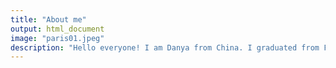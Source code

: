 ```yaml
---
title: "About me"
output: html_document
image: "paris01.jpeg"
description: "Hello everyone! I am Danya from China. I graduated from Fudan University in Shanghai, China. Currently, I am an MFA student at London Business School. This is my portfolio website and I will upload my recent projects and share my life here! Stay tuned!"
---
```


